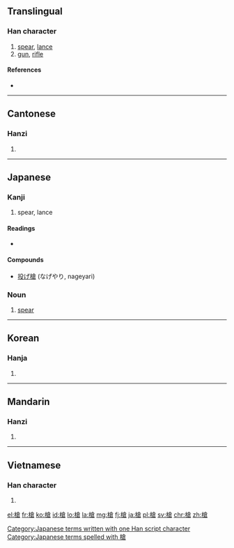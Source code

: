 {{also|枪}}
==Translingual==

===Han character===
{{Han char|rn=75|rad=木|as=10|sn=14|four=4896<sub>7</sub>|canj=木人戈口 (DOIR)}}

# [[spear]], [[lance]]
# [[gun]], [[rifle]]

====References====
* {{Han ref|kx=0546.090|dkj=15319|dj=0934.010|hdz=21266.050|uh=69CD|ud=27085|bh=BA6A|bd=47722}}

----

==Cantonese==

===Hanzi===
{{yue-hanzi|jyut=|y=cheung1|sim=枪}}

# {{defn|lang=yue|sort=木10}}

----

==Japanese==
===Kanji===
{{ja-kanji|grade=|rs=木10}}

# spear, lance 

====Readings====
* {{ja-readings|on=[[そう]] (sō), [[しょう]] (shō)|kun=[[やり]] (yari)}}

====Compounds====
* [[投げ槍]] (なげやり, nageyari)

===Noun===
{{ja-noun|k|hira=やり|rom=yari}}

# {{context|weaponry|lang=ja|sort=やり}} [[spear]]
[[Category:Japanese terms written with one Han script character]]
[[Category:Japanese terms spelled with 槍]]
----

==Korean==

===Hanja===
{{ko-hanja|hangeul=[[창]], [[쟁]]|eumhun=|rv=chang, jaeng|mr=ch'ang, chaeng|y=chang, cayng}}

# {{defn|lang=ko|sort=木10}}

----

==Mandarin==

===Hanzi===
{{cmn-hanzi|sim=枪|pin=[[chēng]] ([[cheng1]]), [[qiāng]] ([[qiang1]])|wg=ch'eng<sup>1</sup>, ch'iang<sup>1</sup>}}

# {{defn|lang=cmn|sort=木10}}

----

==Vietnamese==

===Han character===
{{vi-hantu|[[thương]], [[sang]]|rs=木10}}

# {{defn|lang=vi|sort=木10}}

[[el:槍]]
[[fr:槍]]
[[ko:槍]]
[[id:槍]]
[[lo:槍]]
[[la:槍]]
[[mg:槍]]
[[fj:槍]]
[[ja:槍]]
[[pl:槍]]
[[sv:槍]]
[[chr:槍]]
[[zh:槍]]